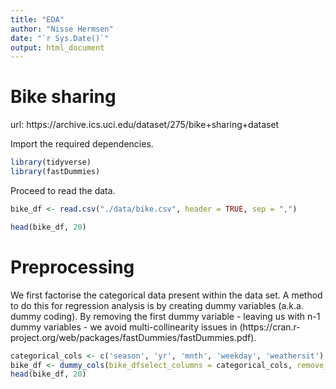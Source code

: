 ```yaml
---
title: "EDA"
author: "Nisse Hermsen"
date: "`r Sys.Date()`"
output: html_document
---
```


# Bike sharing
url: https://archive.ics.uci.edu/dataset/275/bike+sharing+dataset

Import the required dependencies.
```r
library(tidyverse)
library(fastDummies)
```
Proceed to read the data.
```r
bike_df <- read.csv("./data/bike.csv", header = TRUE, sep = ",")

head(bike_df, 20)
```

# Preprocessing
We first factorise the categorical data present within the data set. A method to do this for regression analysis is by
creating dummy variables (a.k.a. dummy coding). By removing the first dummy variable - leaving us with n-1 dummy
variables - we avoid multi-collinearity issues in  (https://cran.r-project.org/web/packages/fastDummies/fastDummies.pdf).
```r
categorical_cols <- c('season', 'yr', 'mnth', 'weekday', 'weathersit')
bike_df <- dummy_cols(bike_dfselect_columns = categorical_cols, remove_first_dummy = TRUE)
head(bike_df, 20)
```